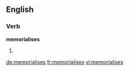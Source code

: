 ==English==

===Verb===
'''memorialises'''

# {{British}} {{third-person singular of|memorialise}}

[[de:memorialises]]
[[fr:memorialises]]
[[vi:memorialises]]
